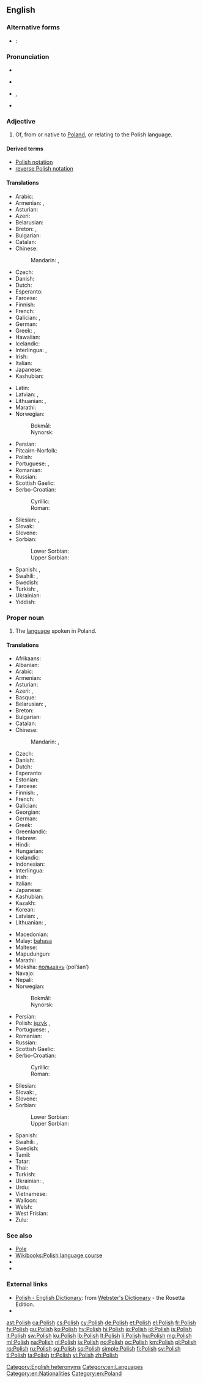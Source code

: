{{also|polish}}
==English==
{{interwiktionary|code=pl}}
{{wikipedia}}

===Alternative forms===
* {{qualifier|abbreviation}}: {{l|en|Pl.}}

===Pronunciation===
* {{audio|En-us-Polish.ogg|audio (US)|lang=en}}
* {{a|UK}} {{IPA|/ˈpəʊlɪʃ/|lang=en}}
* {{a|US}} {{enPR|pōʹlĭsh}}, {{IPA|/ˈpoʊlɪʃ/|lang=en}}
* {{audio|en-us-Polish proper.ogg|Audio (US)|lang=en}}

===Adjective===
{{en-adj|-}}

# Of, from or native to [[Poland]], or relating to the Polish language.

====Derived terms====
* [[Polish notation]]
* [[reverse Polish notation]]

====Translations====
{{trans-top|of Poland or its language}}
* Arabic: {{t|ar|بُولَنْدِيّ|tr=bulándiy}}
* Armenian: {{t|hy|լեհական|tr=lehakan}}, {{t+|hy|լեհերեն|sc=Armn}} {{qualifier|relating to the language}}
* Asturian: {{t+|ast|polacu}}
* Azeri: {{t|az|polyak}}
* Belarusian: {{t|be|польскі|tr=pól’ski|sc=Cyrl}}
* Breton: {{t|br|poloniat}}, {{t|br|polonek}} {{qualifier|relating to the language}}
* Bulgarian: {{t+|bg|полски}}
* Catalan: {{t+|ca|polonès}}
* Chinese:
*: Mandarin: {{t|cmn|波蘭的|sc=Hani}}, {{t|cmn|波兰的|tr=Bōlán de|sc=Hani}}
* Czech: {{t+|cs|polský}}
* Danish: {{t+|da|polsk}}
* Dutch: {{t+|nl|Pools}}
* Esperanto: {{t+|eo|pola}}
* Faroese: {{t|fo|pólskur|m}}
* Finnish: {{t+|fi|puolalainen}}
* French: {{t+|fr|polonais}}
* Galician: {{t+|gl|polaco}}, {{t|gl|polonés}}
* German: {{t+|de|polnisch}}
* Greek: {{t+|el|πολωνικός|m|tr=polonikós}}, {{t+|el|πολωνέζικος|m|tr=polonézikos}}
* Hawaiian: {{t|haw|Pōlani}}
* Icelandic: {{t+|is|pólskur}}
* Interlingua: {{t|ia|polonese}}, {{t|ia|polac}}
* Irish: {{t|ga|Polannach}}
* Italian: {{t+|it|polacco}}
* Japanese: {{t+|ja|ポーランド|alt=ポーランドの|tr=Pōrando no}}
* Kashubian: {{t|csb|pòlsczi}}
{{trans-mid}}
* Latin: {{t+|la|Polonicus|m}}
* Latvian: {{t|lv|poļu}}, {{t|lv|polisks}}
* Lithuanian: {{t|lt|lenkiškas}}, {{t+|lt| lenkų }}
* Marathi: {{t|mr|पोलिश|tr=poliśa|sc=Deva}}
* Norwegian:
*: Bokmål: {{t+|nb|polsk}}
*: Nynorsk: {{t+|nn|polsk}}
* Persian: {{t+|fa|لهستانی|tr=Lahestani}}
* Pitcairn-Norfolk: {{t|pih|Poelish}}
* Polish: {{t+|pl|polski}}
* Portuguese: {{t+|pt|polonês}}, {{t+|pt|polaco}}
* Romanian: {{t+|ro|polonez}}
* Russian: {{t+|ru|польский|tr=pol'skij}}
* Scottish Gaelic: {{t|gd|Pòlainneach}}
* Serbo-Croatian:
*: Cyrillic: {{t|sh|по̏љскӣ|sc=Cyrl}}
*: Roman: {{t|sh|pȍljskī}}
* Silesian: {{t|szl|polski|m}}, {{t|szl|polsko|f}}
* Slovak: {{t|sk|poľský}}
* Slovene: {{t|sl|póljski}}
* Sorbian:
*: Lower Sorbian: {{t|dsb|pólski}}
*: Upper Sorbian: {{t+|hsb|pólski}}
* Spanish: {{t+|es|polaco|m}}, {{t|es|polonés|m}}
* Swahili: {{t|sw|Kipolandi}}, {{t|sw|Kipoli}}
* Swedish: {{t+|sv|polsk}}
* Turkish: {{t|tr|Polonyalı}}, {{t+|tr|Leh}}
* Ukrainian: {{t+|uk|польський|tr=pól’s’kyj}}
* Yiddish: {{t|yi|פּויליש|tr=poylish|sc=Hebr}}
{{trans-bottom}}

===Proper noun===
{{en-proper noun}}

# The [[language]] spoken in Poland.

====Translations====
{{trans-top|the language of Poland}}
* Afrikaans: {{t+|af|Pools}}
* Albanian: {{t+|sq|gjuha polake}}
* Arabic: {{t+|ar|بولندية|f|tr=bulandíyya|sc=Arab}}
* Armenian: {{t+|hy|լեհերեն|tr=leheren}}
* Asturian: {{t+|ast|polacu|m}}
* Azeri: {{t|az|polyak}}, {{t|az|polyak dili}}
* Basque: {{t+|eu|poloniera}}
* Belarusian: {{t|be|по́льская мо́ва|f|sc=Cyrl}}, {{t|be|по́льская|f|tr=pól’skaja}}
* Breton: {{t|br|poloneg|m}}
* Bulgarian: {{t+|bg|полски|m|tr=pólski}}
* Catalan: {{t+|ca|polonès|m}}
* Chinese:
*: Mandarin: {{t|cmn|波蘭語|sc=Hani}}, {{t+|cmn|波兰语|tr=Bōlán yǔ|sc=Hani}}
* Czech: {{t+|cs|polština|f}}
* Danish: {{t+|da|polsk}}
* Dutch: {{t+|nl|Pools|n}}
* Esperanto: {{t+|eo|pola}}
* Estonian: {{t|et|poola}}
* Faroese: {{t|fo|polskt|n}}
* Finnish: {{t+|fi|puola}}, {{t|fi|puolan kieli}}
* French: {{t+|fr|polonais|m}}
* Galician: {{t+|gl|polaco|m}}
* Georgian: {{t|ka|პოლონური|tr=polonuri|sc=Geor}}
* German: {{t+|de|Polnisch|n}}
* Greek: {{t+|el|πολωνικά|n-p|tr=poloniká}}
* Greenlandic: {{t|kl|Polenimiutut}}
* Hebrew: {{t+|he|פולנית|f|tr=polnít}}
* Hindi: {{t+|hi|पोलिश|tr=poliś|sc=Deva}}
* Hungarian: {{t+|hu|lengyel}}
* Icelandic: {{t+|is|pólska|f}}
* Indonesian: {{t+|id|bahasa Polandia}}
* Interlingua: {{t|ia|polonese}}
* Irish: {{t|ga|Polainnis}}
* Italian: {{t+|it|polacco|m}}
* Japanese: {{t+|ja|ポーランド語|tr=Pōrando-go}}
* Kashubian: {{t|csb|pòlsczi jãzëk}}
* Kazakh: {{t|kk|поляк|tr=polyak|sc=Cyrl}}
* Korean: {{t+|ko|폴란드어|tr=pollandeu-eo|sc=Hang}}
* Latvian: {{t|lv|poļu}}, {{t|lv|poļu valoda|f}}
* Lithuanian: {{t+|lt|lenkų}}, {{t|lt|lenkiškai}}
{{trans-mid}}
* Macedonian: {{t|mk|полски|m|tr=pólski}}
* Malay: [[bahasa]] {{t|ms|Poland}}
* Maltese: {{t|mt|Pollakk}}
* Mapudungun: {{t|arn|pulska dungun}}
* Marathi: {{t|mr|पोलिश|tr=poliśa|sc=Deva}}
* Moksha: [[польшань]] (pol’šan’)
* Navajo: {{t|nv|Póolish Dineʼé bizaad}}
* Nepali: {{t|ne|पोलिश|tr=poliś|sc=Deva}}
* Norwegian:
*: Bokmål: {{t+|nb|polsk}}
*: Nynorsk: {{t+|nn|polsk}}
* Persian: {{t+|fa|لهستانی|tr=lehestâni|sc=fa-Arab}}
* Polish: [[język]] {{t+|pl|polski|m}}, {{t+|pl|polszczyzna|f}}
* Portuguese: {{t+|pt|polonês|m}}, {{t+|pt|polaco|m}}
* Romanian: {{t+|ro|poloneză|f}}
* Russian: {{t+|ru|польский|tr=pól’skij}}
* Scottish Gaelic: {{t|gd|Pòlainnis}}
* Serbo-Croatian:
*: Cyrillic: {{t|sh|по̏љскӣ|m|sc=Cyrl}}
*: Roman: {{t|sh|pȍljskī|m}}
* Silesian: {{t|szl|polsko godka|f}}
* Slovak: {{t+|sk|poľština|f}}, {{t|sk|poľský|m}}
* Slovene: {{t|sl|póljščina|f}}
* Sorbian:
*: Lower Sorbian: {{t|dsb|pólšćina|f}}
*: Upper Sorbian: {{t+|hsb|pólšćina|f}}
* Spanish: {{t+|es|polaco|m}}
* Swahili: {{t|sw|Kipolandi}}, {{t|sw|Kipoli}}
* Swedish: {{t+|sv|polska}}
* Tamil: {{t|ta|போலிஷ்|tr=poliṣ|sc=Taml}}
* Tatar: {{t|tt|поляк|tr=polyak|sc=Cyrl}}
* Thai: {{t|th|ภาษาโปแลนด์|tr=paasăa bpohlaen|sc=Thai}}
* Turkish: {{t+|tr|Lehçe}}
* Ukrainian: {{t+|uk|польська мова|tr=pól’s’ka móva}}, {{t+|uk|польська|f|tr=pól’s’ka}}
* Urdu: {{t|ur|پولستاني|f|tr=polstāni|sc=ur-Arab}}
* Vietnamese: {{t|vi|tiếng Ba-lan}}
* Walloon: {{t+|wa|polonès}}
* Welsh: {{t+|cy|Pwyleg|f}}
* West Frisian: {{t+|fy|Poalsk}}
* Zulu: {{t|zu|Isipholisha}}
{{trans-bottom}}

===See also===
* [[Pole]]
* [[Wikibooks:Polish|Wikibooks:Polish language course]]
* {{langcat|pl}}
* {{langlist}}

===External links===
* [http://www.websters-online-dictionary.org/definition/Polish-english/ Polish - English Dictionary]: from [http://www.websters-online-dictionary.org/ Webster's Dictionary] - the Rosetta Edition.
* {{ISO 639|link=Ethnologue|3code=pol|1code=pl}}

[[Category:English heteronyms]]
[[Category:en:Languages]]
[[Category:en:Nationalities]]
[[Category:en:Poland]]

[[ast:Polish]]
[[ca:Polish]]
[[cs:Polish]]
[[cy:Polish]]
[[de:Polish]]
[[et:Polish]]
[[el:Polish]]
[[fr:Polish]]
[[fy:Polish]]
[[gu:Polish]]
[[ko:Polish]]
[[hy:Polish]]
[[hi:Polish]]
[[io:Polish]]
[[id:Polish]]
[[is:Polish]]
[[it:Polish]]
[[sw:Polish]]
[[ku:Polish]]
[[lb:Polish]]
[[lt:Polish]]
[[li:Polish]]
[[hu:Polish]]
[[mg:Polish]]
[[ml:Polish]]
[[na:Polish]]
[[nl:Polish]]
[[ja:Polish]]
[[no:Polish]]
[[oc:Polish]]
[[km:Polish]]
[[pl:Polish]]
[[ro:Polish]]
[[ru:Polish]]
[[sg:Polish]]
[[sq:Polish]]
[[simple:Polish]]
[[fi:Polish]]
[[sv:Polish]]
[[tl:Polish]]
[[ta:Polish]]
[[tr:Polish]]
[[vi:Polish]]
[[zh:Polish]]